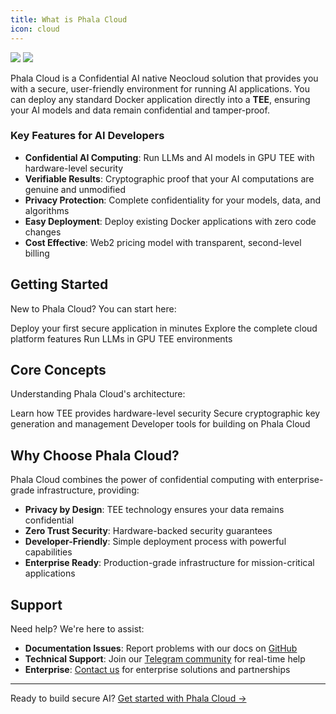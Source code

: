 ```yaml
---
title: What is Phala Cloud
icon: cloud
---
```


<img
  className="block dark:hidden my-0 pointer-events-none"
  src="/images/phala-docs (1).jpg"
/>
<img
  className="hidden dark:block my-0 pointer-events-none"
  src="/images/phala-docs (1).jpg"
/>

Phala Cloud is a Confidential AI native Neocloud solution that provides you with a secure, user-friendly environment for running AI applications. You can deploy any standard Docker application directly into a **TEE**, ensuring your AI models and data remain confidential and tamper-proof.

### Key Features for AI Developers

- **Confidential AI Computing**: Run LLMs and AI models in GPU TEE with hardware-level security
- **Verifiable Results**: Cryptographic proof that your AI computations are genuine and unmodified  
- **Privacy Protection**: Complete confidentiality for your models, data, and algorithms
- **Easy Deployment**: Deploy existing Docker applications with zero code changes
- **Cost Effective**: Web2 pricing model with transparent, second-level billing

## Getting Started

New to Phala Cloud? You can start here:

<Card title="Quick Start" icon="rocket" href="/phala-cloud/getting-started/overview">
  Deploy your first secure application in minutes
</Card>

<Card title="Phala Cloud Platform" icon="cloud" href="/phala-cloud/cvm/overview">
  Explore the complete cloud platform features
</Card>

<Card title="Confidential AI" icon="shield" href="/phala-cloud/gpu/confidential-ai/gpu-tee/llm-in-tee">
  Run LLMs in GPU TEE environments
</Card>

## Core Concepts

Understanding Phala Cloud's architecture:

<CardGroup cols={2}>
  <Card title="Trusted Execution Environment" icon="lock" href="/phala-cloud/attestation/overview">
    Learn how TEE provides hardware-level security
  </Card>
  
  <Card title="Key Management" icon="key" href="/dstack/design-documents/key-management-protocol">
    Secure cryptographic key generation and management
  </Card>
  
  <Card title="Dstack SDK" icon="code" href="/dstack/getting-started">
    Developer tools for building on Phala Cloud
  </Card>
</CardGroup>

## Why Choose Phala Cloud?

Phala Cloud combines the power of confidential computing with enterprise-grade infrastructure, providing:
- **Privacy by Design**: TEE technology ensures your data remains confidential
- **Zero Trust Security**: Hardware-backed security guarantees
- **Developer-Friendly**: Simple deployment process with powerful capabilities
- **Enterprise Ready**: Production-grade infrastructure for mission-critical applications

## Support

Need help? We're here to assist:

- **Documentation Issues**: Report problems with our docs on [GitHub](https://github.com/Phala-Network/phala-docs)
- **Technical Support**: Join our [Telegram community](https://t.me/+nbhjx1ADG9EyYmI9) for real-time help
- **Enterprise**: [Contact us](https://cloud.phala.network/contact) for enterprise solutions and partnerships

---

Ready to build secure AI? [Get started with Phala Cloud →](https://cloud.phala.network)
